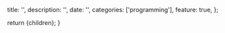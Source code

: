 
  title: '',
  description: '',
  date: '',
  categories: ['programming'],
  feature: true,
};

  return <BlogPage meta={meta}>{children}</BlogPage>;
}
